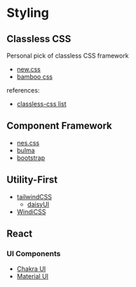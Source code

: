 # Styling

## Classless CSS

Personal pick of classless CSS framework

- [new.css](https://newcss.net/)
- [bamboo css](https://rilwis.github.io/bamboo/)

references:

- [classless-css list](https://github.com/dbohdan/classless-css)

## Component Framework

- [nes.css](https://nostalgic-css.github.io/NES.css/)
- [bulma](https://bulma.io/)
- [bootstrap](https://getbootstrap.com/)

## Utility-First

- [tailwindCSS](https://tailwindcss.com/)
  - [daisyUI](https://daisyui.com)
- [WindiCSS](https://windicss.org)

## React

### UI Components

- [Chakra UI](https://chakra-ui.com)
- [Material UI](https://mui.com)
